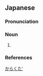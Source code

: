 ==Japanese==
{{ja-kanjitab|が|らく|た|yomi=o}}

===Pronunciation===
{{ja-pron|がらくた|acc=h|dev=3|acc_ref=NHK,DJR,SMK5|y=o}}

===Noun===
{{ja-noun|がらくた|ガラクタ}}

# {{alternative spelling of|がらくた|lang=ja}}

===References===
<references/>

[[Category:Japanese terms spelled with ateji|からくた']]